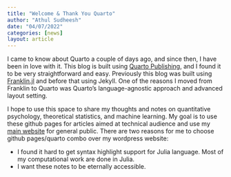 ```yaml
---
title: "Welcome & Thank You Quarto"
author: "Athul Sudheesh"
date: "04/07/2022"
categories: [news]
layout: article
---
```


I came to know about Quarto a couple of days ago, and since then, I have been in love with it. This blog is built using [Quarto Publishing](https://quarto.org/), and I found it to be very straightforward and easy. Previously this blog was built using [Franklin.jl](https://franklinjl.org/) and before that using Jekyll. One of the reasons I moved from Franklin to Quarto was Quarto's language-agnostic approach and advanced layout setting. 

I hope to use this space to share my thoughts and notes on quantitative psychology, theoretical statistics, and machine learning. My goal is to use these github pages for articles aimed at technical audience and use my [main website](https://athulsudheesh.com) for general public. There are two reasons for me to choose github pages/quarto combo over my wordpress website:

- I found it hard to get syntax highlight support for Julia language. Most of my computational work are done in Julia. 
- I want these notes to be eternally accessible. 